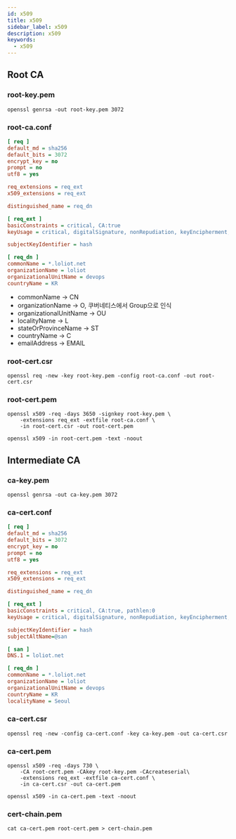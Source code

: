 ```yaml
---
id: x509
title: x509
sidebar_label: x509
description: x509
keywords:
  - x509
---
```


## Root CA

### root-key.pem

```shell
openssl genrsa -out root-key.pem 3072
```

### root-ca.conf

```ini
[ req ]
default_md = sha256
default_bits = 3072
encrypt_key = no
prompt = no
utf8 = yes

req_extensions = req_ext
x509_extensions = req_ext

distinguished_name = req_dn

[ req_ext ]
basicConstraints = critical, CA:true
keyUsage = critical, digitalSignature, nonRepudiation, keyEncipherment, keyCertSign

subjectKeyIdentifier = hash

[ req_dn ]
commonName = *.loliot.net
organizationName = loliot
organizationalUnitName = devops
countryName = KR
```

- commonName -\> CN
- organizationName -\> O, 쿠버네티스에서 Group으로 인식
- organizationalUnitName -\> OU
- localityName -\> L
- stateOrProvinceName -\> ST
- countryName -\> C
- emailAddress -\> EMAIL

### root-cert.csr

```shell
openssl req -new -key root-key.pem -config root-ca.conf -out root-cert.csr
```

### root-cert.pem

```shell
openssl x509 -req -days 3650 -signkey root-key.pem \
    -extensions req_ext -extfile root-ca.conf \
    -in root-cert.csr -out root-cert.pem
```

```shell
openssl x509 -in root-cert.pem -text -noout
```

## Intermediate CA

### ca-key.pem

```shell
openssl genrsa -out ca-key.pem 3072
```

### ca-cert.conf

```ini
[ req ]
default_md = sha256
default_bits = 3072
encrypt_key = no
prompt = no
utf8 = yes

req_extensions = req_ext
x509_extensions = req_ext

distinguished_name = req_dn

[ req_ext ]
basicConstraints = critical, CA:true, pathlen:0
keyUsage = critical, digitalSignature, nonRepudiation, keyEncipherment, keyCertSign

subjectKeyIdentifier = hash
subjectAltName=@san

[ san ]
DNS.1 = loliot.net

[ req_dn ]
commonName = *.loliot.net
organizationName = loliot
organizationalUnitName = devops
countryName = KR
localityName = Seoul
```

### ca-cert.csr

```shell
openssl req -new -config ca-cert.conf -key ca-key.pem -out ca-cert.csr
```

### ca-cert.pem

```shell
openssl x509 -req -days 730 \
    -CA root-cert.pem -CAkey root-key.pem -CAcreateserial\
    -extensions req_ext -extfile ca-cert.conf \
    -in ca-cert.csr -out ca-cert.pem
```

```shell
openssl x509 -in ca-cert.pem -text -noout
```

### cert-chain.pem

```shell
cat ca-cert.pem root-cert.pem > cert-chain.pem
```
